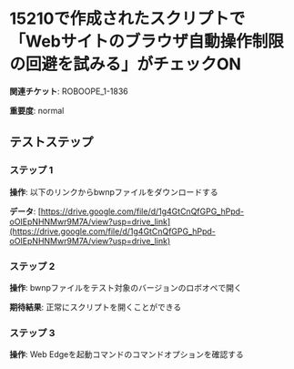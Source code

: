 # 15210で作成されたスクリプトで「Webサイトのブラウザ自動操作制限の回避を試みる」がチェックON

**関連チケット**: ROBOOPE_1-1836

**重要度**: normal

## テストステップ

### ステップ 1

**操作**: 以下のリンクからbwnpファイルをダウンロードする

**データ**: [https://drive.google.com/file/d/1g4GtCnQfGPG_hPpd-oOIEpNHNMwr9M7A/view?usp=drive_link](https://drive.google.com/file/d/1g4GtCnQfGPG_hPpd-oOIEpNHNMwr9M7A/view?usp=drive_link)

### ステップ 2

**操作**: bwnpファイルをテスト対象のバージョンのロボオペで開く

**期待結果**:
正常にスクリプトを開くことができる

### ステップ 3

**操作**: Web Edgeを起動コマンドのコマンドオプションを確認する

